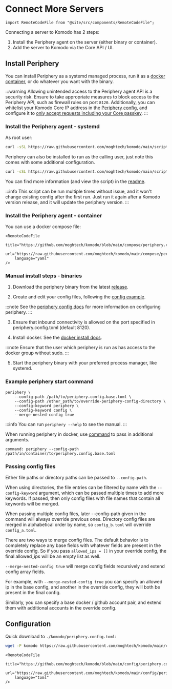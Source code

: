 # Connect More Servers

```mdx-code-block
import RemoteCodeFile from "@site/src/components/RemoteCodeFile";
```

Connecting a server to Komodo has 2 steps:

1.  Install the Periphery agent on the server (either binary or container).
2.  Add the server to Komodo via the Core API / UI.

## Install Periphery

You can install Periphery as a systemd managed process, run it as a [docker container](https://github.com/moghtech/komodo/blob/main/compose/periphery.compose.yaml), or do whatever you want with the binary.

:::warning
Allowing unintended access to the Periphery agent API is a security risk.
Ensure to take appropriate measures to block access to the Periphery API, such as firewall rules on port `8120`.
Additionally, you can whitelist your Komodo Core IP address in the [Periphery config](https://github.com/moghtech/komodo/blob/main/config/periphery.config.toml#L46),
and configure it to [only accept requests including your Core passkey](https://github.com/moghtech/komodo/blob/main/config/periphery.config.toml#L51).
:::

### Install the Periphery agent - systemd

As root user:
```bash
curl -sSL https://raw.githubusercontent.com/moghtech/komodo/main/scripts/setup-periphery.py | python3
```

Periphery can also be installed to run as the calling user, just note this comes with some additional configuration.

```bash
curl -sSL https://raw.githubusercontent.com/moghtech/komodo/main/scripts/setup-periphery.py | python3 - --user
```

You can find more information (and view the script) in the [readme](https://github.com/moghtech/komodo/tree/main/scripts).

:::info
This script can be run multiple times without issue, and it won't change existing config after the first run. Just run it again after a Komodo version release, and it will update the periphery version.
:::

### Install the Periphery agent - container

You can use a docker compose file:

```mdx-code-block
<RemoteCodeFile
	title="https://github.com/moghtech/komodo/blob/main/compose/periphery.compose.yaml"
	url="https://raw.githubusercontent.com/moghtech/komodo/main/compose/periphery.compose.yaml"
	language="yaml"
/>
```

### Manual install steps - binaries

1.  Download the periphery binary from the latest [release](https://github.com/moghtech/komodo/releases).

2.  Create and edit your config files, following the [config example](https://github.com/moghtech/komodo/blob/main/config/periphery.config.toml).

:::note
See the [periphery config docs](https://docs.rs/komodo_client/latest/komodo_client/entities/config/periphery/index.html)
for more information on configuring periphery.
:::

3.  Ensure that inbound connectivity is allowed on the port specified in periphery.config.toml (default 8120).

4.  Install docker. See the [docker install docs](https://docs.docker.com/engine/install/).

:::note
Ensure that the user which periphery is run as has access to the docker group without sudo.
:::

5.  Start the periphery binary with your preferred process manager, like systemd.

### Example periphery start command

```
periphery \
	--config-path /path/to/periphery.config.base.toml \
	--config-path /other_path/to/override-periphery-config-directory \
	--config-keyword periphery \
	--config-keyword config \
	--merge-nested-config true
```

:::info
You can run `periphery --help` to see the manual.
:::

When running periphery in docker, use [command](https://docs.docker.com/reference/compose-file/services/#command) to pass in additional arguments.
```
command: periphery --config-path /path/in/container/to/periphery.config.base.toml
```

### Passing config files

Either file paths or directory paths can be passed to `--config-path`.

When using directories, the file entries can be filtered by name with the `--config-keyword` argument, which can be passed multiple times to add more keywords. If passed, then only config files with file names that contain all keywords will be merged.

When passing multiple config files, later --config-path given in the command will always override previous ones. Directory config files are merged in alphabetical order by name, so `config_b.toml` will override `config_a.toml`.

There are two ways to merge config files. The default behavior is to completely replace any base fields with whatever fields are present in the override config. So if you pass `allowed_ips = []` in your override config, the final allowed_ips will be an empty list as well.

`--merge-nested-config true` will merge config fields recursively and extend config array fields.

For example, with `--merge-nested-config true` you can specify an allowed ip in the base config, and another in the override config, they will both be present in the final config.

Similarly, you can specify a base docker / github account pair, and extend them with additional accounts in the override config.

## Configuration

Quick download to `./komodo/periphery.config.toml`:
```bash
wget -P komodo https://raw.githubusercontent.com/moghtech/komodo/main/config/periphery.config.toml
```

```mdx-code-block
<RemoteCodeFile
	title="https://github.com/moghtech/komodo/blob/main/config/periphery.config.toml"
	url="https://raw.githubusercontent.com/moghtech/komodo/main/config/periphery.config.toml"
	language="toml"
/>
```
